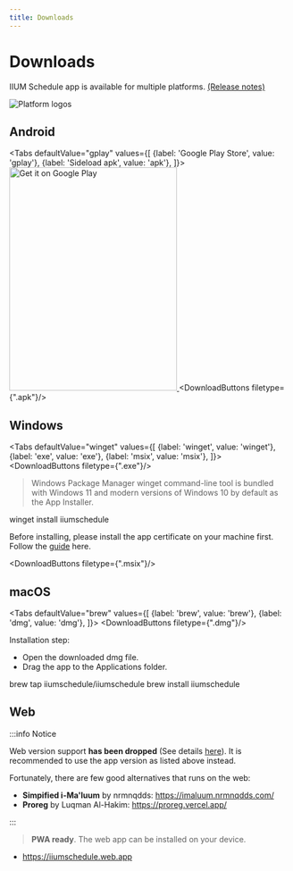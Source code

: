 ```yaml
---
title: Downloads
---
```



# Downloads

IIUM Schedule app is available for multiple platforms. [(Release notes)](/changelog)

![Platform logos](/img/platform-logos.png)

## Android

<Tabs
    defaultValue="gplay"
    values={[
        {label: 'Google Play Store', value: 'gplay'},
        {label: 'Sideload apk', value: 'apk'},
    ]}>
    <TabItem value="gplay">
    <a href="https://play.google.com/store/apps/details?id=com.iqfareez.iiumschedule&utm_source=website&pcampaignid=pcampaignidMKT-Other-global-all-co-prtnr-py-PartBadge-Mar2515-1">
    <img
    alt="Get it on Google Play"
    src="https://play.google.com/intl/en_us/badges/static/images/badges/en_badge_web_generic.png"
    width="300"
    height="400"/>
    </a>
    </TabItem>
    <TabItem value="apk"><DownloadButtons filetype={".apk"}/>
    </TabItem>

</Tabs>

## Windows

<Tabs
    defaultValue="winget"
    values={[
        {label: 'winget', value: 'winget'},
        {label: 'exe', value: 'exe'},
        {label: 'msix', value: 'msix'},
    ]}>
    <TabItem value="exe">
        <DownloadButtons filetype={".exe"}/>
    </TabItem>
    <TabItem value="winget">
        <blockquote> Windows Package Manager winget command-line tool is bundled with Windows 11 and modern versions of Windows 10 by default as the App Installer.</blockquote>
        <CodeBlock language="powershell">
            winget install iiumschedule
        </CodeBlock>
    </TabItem>
    <TabItem value="msix">
        <p>Before installing, please install the app certificate on your machine first. Follow the <a
            href="../windows-cert">guide</a> here.</p>
        <DownloadButtons filetype={".msix"}/>
    </TabItem>
</Tabs>

## macOS

<Tabs
    defaultValue="brew"
    values={[
        {label: 'brew', value: 'brew'},
        {label: 'dmg', value: 'dmg'},
    ]}>
    <TabItem value="dmg">
        <DownloadButtons filetype={".dmg"}/>
        <br/>
        <p>
            Installation step:
            <ul>
                <li>Open the downloaded dmg file.</li>
                <li>Drag the app to the Applications folder.</li>
            </ul>
        </p>
    </TabItem>
    <TabItem value="brew">
        <CodeBlock language="bash">
            brew tap iiumschedule/iiumschedule
        </CodeBlock>
        <CodeBlock language="bash">
            brew install iiumschedule
        </CodeBlock>
    </TabItem>
</Tabs>


## Web

:::info Notice

Web version support **has been dropped** (See details [here](https://github.com/iqfareez/iium_schedule/issues/60)).
It is recommended to use the app version as listed above instead. 

Fortunately, there are few good alternatives that runs on the web:
- **Simpified i-Ma'luum** by nrmnqdds: https://imaluum.nrmnqdds.com/
- **Proreg** by Luqman Al-Hakim: https://proreg.vercel.app/

:::

> **PWA ready**. The web app can be installed on your device.

- https://iiumschedule.web.app
